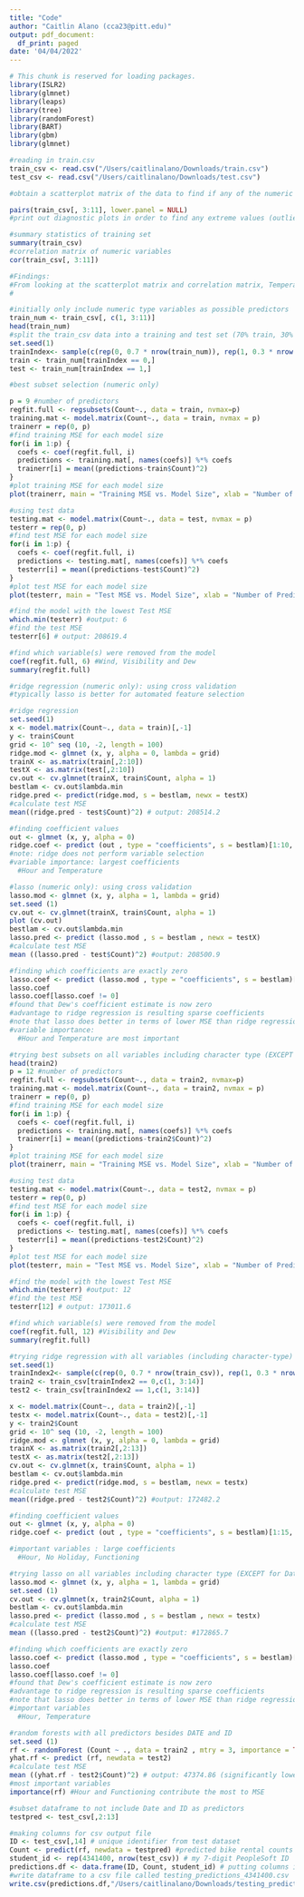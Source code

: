 ```yaml
---
title: "Code"
author: "Caitlin Alano (cca23@pitt.edu)"
output: pdf_document:
  df_print: paged
date: '04/04/2022'
---
```


```r
# This chunk is reserved for loading packages.
library(ISLR2)
library(glmnet)
library(leaps)
library(tree)
library(randomForest)
library(BART)
library(gbm)
library(glmnet)
```

```r
#reading in train.csv
train_csv <- read.csv("/Users/caitlinalano/Downloads/train.csv")
test_csv <- read.csv("/Users/caitlinalano/Downloads/test.csv")
```


```r
#obtain a scatterplot matrix of the data to find if any of the numeric predictors are correlated with one another

pairs(train_csv[, 3:11], lower.panel = NULL)
#print out diagnostic plots in order to find any extreme values (outliers/leverage points)

#summary statistics of training set
summary(train_csv)
#correlation matrix of numeric variables
cor(train_csv[, 3:11])

#Findings:
#From looking at the scatterplot matrix and correlation matrix, Temperature and Dew have a strong positive correlation of 0.9158 between them. It is probably best to only include one of them in the final model.
#
```

```r
#initially only include numeric type variables as possible predictors
train_num <- train_csv[, c(1, 3:11)]
head(train_num)
#split the train_csv data into a training and test set (70% train, 30% test)
set.seed(1)
trainIndex<- sample(c(rep(0, 0.7 * nrow(train_num)), rep(1, 0.3 * nrow(train_num))))
train <- train_num[trainIndex == 0,] 
test <- train_num[trainIndex == 1,]
```

```r
#best subset selection (numeric only)

p = 9 #number of predictors
regfit.full <- regsubsets(Count~., data = train, nvmax=p)
training.mat <- model.matrix(Count~., data = train, nvmax = p)
trainerr = rep(0, p)
#find training MSE for each model size
for(i in 1:p) {
  coefs <- coef(regfit.full, i)
  predictions <- training.mat[, names(coefs)] %*% coefs
  trainerr[i] = mean((predictions-train$Count)^2)
}
#plot training MSE for each model size
plot(trainerr, main = "Training MSE vs. Model Size", xlab = "Number of Predictors", ylab = "Training MSE", type = "b")

#using test data
testing.mat <- model.matrix(Count~., data = test, nvmax = p)
testerr = rep(0, p)
#find test MSE for each model size
for(i in 1:p) {
  coefs <- coef(regfit.full, i)
  predictions <- testing.mat[, names(coefs)] %*% coefs
  testerr[i] = mean((predictions-test$Count)^2)
}
#plot test MSE for each model size
plot(testerr, main = "Test MSE vs. Model Size", xlab = "Number of Predictors", ylab = "Test MSE", type = "b")

#find the model with the lowest Test MSE
which.min(testerr) #output: 6
#find the test MSE
testerr[6] # output: 208619.4

#find which variable(s) were removed from the model
coef(regfit.full, 6) #Wind, Visibility and Dew
summary(regfit.full)
```

```r
#ridge regression (numeric only): using cross validation 
#typically lasso is better for automated feature selection

#ridge regression
set.seed(1)
x <- model.matrix(Count~., data = train)[,-1]
y <- train$Count
grid <- 10^ seq (10, -2, length = 100)
ridge.mod <- glmnet (x, y, alpha = 0, lambda = grid)
trainX <- as.matrix(train[,2:10])
testX <- as.matrix(test[,2:10])
cv.out <- cv.glmnet(trainX, train$Count, alpha = 1)
bestlam <- cv.out$lambda.min
ridge.pred <- predict(ridge.mod, s = bestlam, newx = testX)
#calculate test MSE
mean((ridge.pred - test$Count)^2) # output: 208514.2

#finding coefficient values
out <- glmnet (x, y, alpha = 0)
ridge.coef <- predict (out , type = "coefficients", s = bestlam)[1:10, ]; ridge.coef
#note: ridge does not perform variable selection
#variable importance: largest coefficients
  #Hour and Temperature
```

```r
#lasso (numeric only): using cross validation 
lasso.mod <- glmnet (x, y, alpha = 1, lambda = grid)
set.seed (1)
cv.out <- cv.glmnet(trainX, train$Count, alpha = 1)
plot (cv.out)
bestlam <- cv.out$lambda.min
lasso.pred <- predict (lasso.mod , s = bestlam , newx = testX)
#calculate test MSE
mean ((lasso.pred - test$Count)^2) #output: 208500.9

#finding which coefficients are exactly zero
lasso.coef <- predict (lasso.mod , type = "coefficients", s = bestlam)[1:10, ]
lasso.coef
lasso.coef[lasso.coef != 0]
#found that Dew's coefficient estimate is now zero
#advantage to ridge regression is resulting sparse coefficients
#note that lasso does better in terms of lower MSE than ridge regression with less predictors and thus less variance
#variable importance:
  #Hour and Temperature are most important
```
```r
#trying best subsets on all variables including character type (EXCEPT for Data and ID)
head(train2)
p = 12 #number of predictors
regfit.full <- regsubsets(Count~., data = train2, nvmax=p)
training.mat <- model.matrix(Count~., data = train2, nvmax = p)
trainerr = rep(0, p)
#find training MSE for each model size
for(i in 1:p) {
  coefs <- coef(regfit.full, i)
  predictions <- training.mat[, names(coefs)] %*% coefs
  trainerr[i] = mean((predictions-train2$Count)^2)
}
#plot training MSE for each model size
plot(trainerr, main = "Training MSE vs. Model Size", xlab = "Number of Predictors", ylab = "Training MSE", type = "b")

#using test data
testing.mat <- model.matrix(Count~., data = test2, nvmax = p)
testerr = rep(0, p)
#find test MSE for each model size
for(i in 1:p) {
  coefs <- coef(regfit.full, i)
  predictions <- testing.mat[, names(coefs)] %*% coefs
  testerr[i] = mean((predictions-test2$Count)^2)
}
#plot test MSE for each model size
plot(testerr, main = "Test MSE vs. Model Size", xlab = "Number of Predictors", ylab = "Test MSE", type = "b")

#find the model with the lowest Test MSE
which.min(testerr) #output: 12
#find the test MSE
testerr[12] # output: 173011.6

#find which variable(s) were removed from the model
coef(regfit.full, 12) #Visibility and Dew
summary(regfit.full)
```


```r
#trying ridge regression with all variables (including character-type) EXCEPT for Date and ID
set.seed(1)
trainIndex2<- sample(c(rep(0, 0.7 * nrow(train_csv)), rep(1, 0.3 * nrow(train_csv))))
train2 <- train_csv[trainIndex2 == 0,c(1, 3:14)] 
test2 <- train_csv[trainIndex2 == 1,c(1, 3:14)]

x <- model.matrix(Count~., data = train2)[,-1]
testx <- model.matrix(Count~., data = test2)[,-1]
y <- train2$Count
grid <- 10^ seq (10, -2, length = 100)
ridge.mod <- glmnet (x, y, alpha = 0, lambda = grid)
trainX <- as.matrix(train2[,2:13])
testX <- as.matrix(test2[,2:13])
cv.out <- cv.glmnet(x, train$Count, alpha = 1)
bestlam <- cv.out$lambda.min
ridge.pred <- predict(ridge.mod, s = bestlam, newx = testx)
#calculate test MSE
mean((ridge.pred - test2$Count)^2) #output: 172482.2

#finding coefficient values
out <- glmnet (x, y, alpha = 0)
ridge.coef <- predict (out , type = "coefficients", s = bestlam)[1:15, ]; ridge.coef

#important variables : large coefficients
  #Hour, No Holiday, Functioning
```


```r
#trying lasso on all variables including character type (EXCEPT for Data and ID)
lasso.mod <- glmnet (x, y, alpha = 1, lambda = grid)
set.seed (1)
cv.out <- cv.glmnet(x, train2$Count, alpha = 1)
bestlam <- cv.out$lambda.min
lasso.pred <- predict (lasso.mod , s = bestlam , newx = testx)
#calculate test MSE
mean ((lasso.pred - test2$Count)^2) #output: #172865.7

#finding which coefficients are exactly zero
lasso.coef <- predict (lasso.mod , type = "coefficients", s = bestlam)[1:10, ]
lasso.coef
lasso.coef[lasso.coef != 0] 
#found that Dew's coefficient estimate is now zero
#advantage to ridge regression is resulting sparse coefficients
#note that lasso does better in terms of lower MSE than ridge regression with less predictors and thus less variance
#important variables
  #Hour, Temperature
```

```r
#random forests with all predictors besides DATE and ID
set.seed (1)
rf <- randomForest (Count ~ ., data = train2 , mtry = 3, importance = TRUE)
yhat.rf <- predict (rf, newdata = test2)
#calculate test MSE
mean ((yhat.rf - test2$Count)^2) # output: 47374.86 (significantly lower than all other methods!)
#most important variables
importance(rf) #Hour and Functioning contribute the most to MSE
```

```r
#subset dataframe to not include Date and ID as predictors
testpred <- test_csv[,2:13]
```

```r
#making columns for csv output file
ID <- test_csv[,14] # unique identifier from test dataset
Count <- predict(rf, newdata = testpred) #predicted bike rental counts
student_id <- rep(4341400, nrow(test_csv)) # my 7-digit PeopleSoft ID
predictions.df <- data.frame(ID, Count, student_id) # putting columns into a dataframe
#write dataframe to a csv file called testing_predictions_4341400.csv
write.csv(predictions.df,"/Users/caitlinalano/Downloads/testing_predictions_4341400.csv", row.names = FALSE)
```
